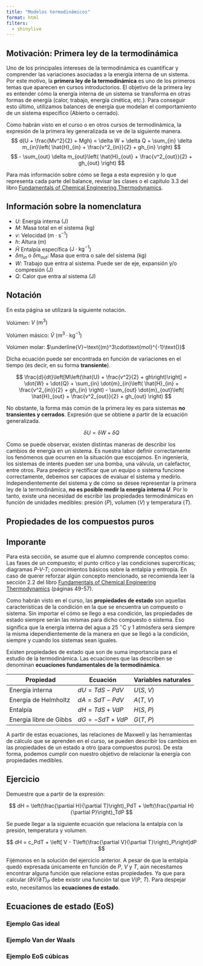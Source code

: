 ```yaml
---
title: "Modelos termodinámicos"
format: html
filters:
  - shinylive
---
```


## Motivación: Primera ley de la termodinámica

Uno de los principales intereses de la termodinámica es cuantificar y comprender las variaciones asociadas a la energía interna de un sistema. Por este motivo, la **primera ley de la termodinámica** es uno de los primeros temas que aparecen en cursos introductorios. El objetivo de la primera ley es entender cómo la energía interna de un sistema se transforma en otras formas de energía (calor, trabajo, energía cinética, etc.). Para conseguir esto último, utilizamos balances de energía que modelan el comportamiento de un sistema específico (Abierto o cerrado).

::::: {layout="[0.7, 0.3]"}

::::{#firstcol}
Como habrán visto en el curso o en otros cursos de termodinámica, la expresión de la primera ley generalizada se ve de la siguiente manera.
$$
d(U + \frac{Mv^2}{2} + Mgh) = \delta W + \delta Q + \sum_{in} \delta m_{in}\left( \hat{H}_{in} + \frac{v^2_{in}}{2} + gh_{in} \right)
$$
$$
- \sum_{out} \delta m_{out}\left( \hat{H}_{out} + \frac{v^2_{out}}{2} + gh_{out} \right)
$$

Para más información sobre cómo se llega a esta expresión y lo que representa cada parte del balance, revisar las clases o el capítulo 3.3 del libro <a href="https://bmdigitales-bibliotecas-uc-cl.pucdechile.idm.oclc.org/html5/FUNDAMENTALS%20OF%20CHEMICAL%20ENGINEERING%20THERMODYNAMICS%20K.%20D.%20DAHM/">Fundamentals of Chemical Engineering Thermodynamics</a>.

::: {.callout-tip collapse="true"}
## Información sobre la nomenclatura

* $U$: Energía interna ($\text{J}$)
* $M$: Masa total en el sistema ($\text{kg}$)
* $v$: Velocidad ($\text{m}\cdot\text{s}^{-1}$)
* $h$: Altura ($\text{m}$)
* $\hat{H}$ Entalpía específica ($\text{J}\cdot\text{kg}^{-1}$)
* $\delta m_{in}$ o $\delta m_{out}$: Masa que entra o sale del sistema ($\text{kg}$)
* $W$: Trabajo que entra al sistema. Puede ser de eje, expansión y/o compresión ($\text{J}$)
* $Q$: Calor que entra al sistema ($\text{J}$)

:::

::::

::::{#secondcol}

::: {.callout-important}
## Notación

En esta página se utilizará la siguiente notación.

Volúmen: $V~\text{(m}^3\text{)}$

Volúmen másico: $\hat{V}~\text{(m}^3\cdot\text{kg}^{-1}\text{)}$

Volúmen molar: $\underline{V}~\text{(m}^3\cdot\text{mol}^{-1}\text{)}$

:::

::::

:::::

Dicha ecuación puede ser encontrada en función de variaciones en el tiempo (es decir, en su forma **transiente**).

$$
\frac{d}{dt}\left[M\left(\hat{U} + \frac{v^2}{2} + gh\right)\right] = \dot{W} + \dot{Q} + \sum_{in} \dot{m}_{in}\left( \hat{H}_{in} + \frac{v^2_{in}}{2} + gh_{in} \right) - \sum_{out} \dot{m}_{out}\left( \hat{H}_{out} + \frac{v^2_{out}}{2} + gh_{out} \right)
$$

No obstante, la forma más común de la primera ley es para sistemas **no transientes y cerrados**. Expresión que se obtiene a partir de la ecuación generalizada.

$$
\delta U = \delta W + \delta Q
$$

Como se puede observar, existen distintas maneras de describir los cambios de energía en un sistema. Es nuestra labor definir correctamente los fenómenos que ocurren en la situación que escojamos. En ingeniería, los sistemas de interés pueden ser una bomba, una válvula, un calefactor, entre otros. Para predecir y rectificar que un equipo o sistema funcione correctamente, debemos ser capaces de evaluar el sistema y medirlo. Independientemente del sistema y de cómo se desee representar la primera ley de la termodinámica, **no es posible medir la energía interna $U$**. Por lo tanto, existe una necesidad de escribir las propiedades termodinámicas en función de unidades medibles: presión ($P$), volumen ($V$) y temperatura ($T$).

## Propiedades de los compuestos puros

::: {.callout-warning}
## Imporante

Para esta sección, se asume que el alumno comprende conceptos como: Las fases de un compuesto; el punto crítico y las condiciones supercríticas; diagramas *P-V-T*; conocimientos básicos sobre la entalpía y entropía. En caso de querer reforzar algún concepto mencionado, se recomienda leer la sección 2.2 del libro <a href="https://bmdigitales-bibliotecas-uc-cl.pucdechile.idm.oclc.org/html5/FUNDAMENTALS%20OF%20CHEMICAL%20ENGINEERING%20THERMODYNAMICS%20K.%20D.%20DAHM/">Fundamentals of Chemical Engineering Thermodynamics</a> (páginas 49-57).

:::

Como habrán visto en el curso, las **propiedades de estado** son aquellas características de la condición en la que se encuentra un compuesto o sistema. Sin importar el cómo se llego a esa condición, las propiedades de estado siempre serán las mismas para dicho compuesto o sistema. Eso significa que la energía interna del agua a $25~^\circ\text{C}$ y 1 atmósfera será siempre la misma idependientemente de la manera en que se llegó a la condición, siempre y cuando los sistemas sean iguales.

Existen propiedades de estado que son de suma importancia para el estudio de la termodinámica. Las ecuaciones que las describen se denominan **ecuaciones fundamentales de la termodinámica**.

| Propiedad              | Ecuación        | Variables naturales |
|------------------------|-----------------|---------------------|
| Energía interna        | $dU = TdS-PdV$  | $U(S,~V)$           |
| Energía de Helmholtz   | $dA = SdT-PdV$  | $A(T,~V)$           |
| Entalpía               | $dH = TdS+VdP$  | $H(S,~P)$           |
| Energía libre de Gibbs | $dG = -SdT+VdP$ | $G(T,~P)$           |

A partir de estas ecuaciones, las relaciones de Maxwell y las herramientas de cálculo que se aprenden en el curso, se pueden describir los cambios en las propiedades de un estado a otro (para compuestos puros). De esta forma, podemos cumplir con nuestro objetivo de relacionar la energía con propiedades medibles.

::: {.callout-tip appearance="simple"}

## Ejercicio

Demuestre que a partir de la expresión:

$$
dH = \left(\frac{\partial H}{\partial T}\right)_PdT + \left(\frac{\partial H}{\partial P}\right)_TdP
$$

Se puede llegar a la siguiente ecuación que relaciona la entalpía con la presión, temperatura y volumen.

$$
dH = c_PdT + \left[ V - T\left(\frac{\partial V}{\partial T}\right)_P\right]dP
$$

:::

Fijémonos en la solución del ejercicio anterior. A pesar de que la entalpía quedó expresada únicamente en función de $P$, $V$ y $T$, aún necesitamos encontrar alguna función que relacione estas propiedades. Ya que para calcular $(\partial V/\partial T)_{P}$ debe existir una función tal que $V(P,~T)$. Para despejar esto, necesitamos las **ecuaciones de estado**.

## Ecuaciones de estado (EoS)

### Ejemplo Gas ideal

### Ejemplo Van der Waals

### Ejemplo EoS cúbicas